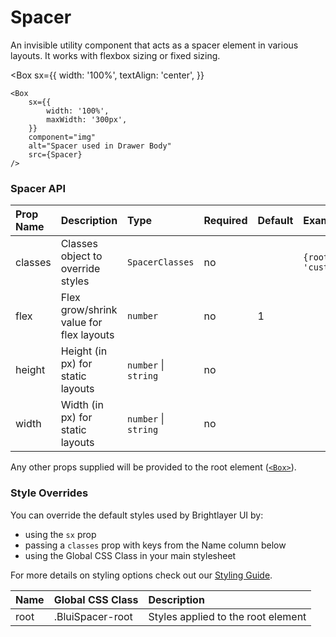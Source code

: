 
# Spacer

An invisible utility component that acts as a spacer element in various layouts. It works with flexbox sizing or fixed sizing.

<Box
    sx={{
        width: '100%',
        textAlign: 'center',
    }}
>
    <Box
        sx={{
            width: '100%',
            maxWidth: '300px',
        }}
        component="img"
        alt="Spacer used in Drawer Body"
        src={Spacer}
    />
</Box>

### Spacer API

<Box>

| Prop Name | Description                             | Type                 | Required | Default | Examples                    |
| :-------- | :-------------------------------------- | :------------------- | :------- | :------ | :-------------------------- |
| classes   | Classes object to override styles       | `SpacerClasses`      | no       |         | `{root: 'customRootClass'}` |
| flex      | Flex grow/shrink value for flex layouts | `number`             | no       | 1       |                             |
| height    | Height (in px) for static layouts       | `number` \| `string` | no       |         |                             |
| width     | Width (in px) for static layouts        | `number` \| `string` | no       |         |                             |

</Box>

Any other props supplied will be provided to the root element ([`<Box>`](https://mui.com/material-ui/api/box/)).

### Style Overrides

You can override the default styles used by Brightlayer UI by:

-   using the `sx` prop
-   passing a `classes` prop with keys from the Name column below
-   using the Global CSS Class in your main stylesheet

For more details on styling options check out our [Styling Guide](https://github.com/brightlayer-ui/react-component-library/blob/master/docs/StyleOverridesGuide.md).

<Box>

| Name | Global CSS Class | Description                        |
| :--- | :--------------- | :--------------------------------- |
| root | .BluiSpacer-root | Styles applied to the root element |

</Box>
